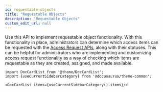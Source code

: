 ```yaml
---
id: requestable-objects
title: "Requestable Objects"
description: "Requestable Objects"
custom_edit_url: null
---
```




Use this API to implement requestable object functionality.
With this functionality in place, administrators can determine which access items can be requested with the [Access Request APIs](https://developer.sailpoint.com/idn/api/beta/access-requests), along with their statuses.
This can be helpful for administrators who are implementing and customizing access request functionality as a way of checking which items are requestable as they are created, assigned, and made available.




```mdx-code-block
import DocCardList from '@theme/DocCardList';
import {useCurrentSidebarCategory} from '@docusaurus/theme-common';

<DocCardList items={useCurrentSidebarCategory().items}/>
```
      
